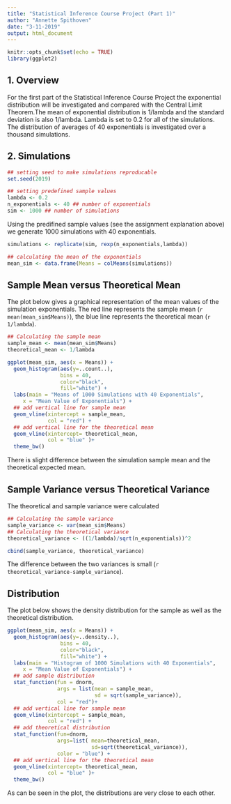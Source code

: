---
title: "Statistical Inference Course Project (Part 1)"
author: "Annette Spithoven"
date: "3-11-2019"
output: html_document
---

```{r setup, include=FALSE}
knitr::opts_chunk$set(echo = TRUE)
library(ggplot2)
```

## 1. Overview

For the first part of the Statistical Inference Course Project the exponential distribution will be investigated and compared with the Central Limit Theorem.The mean of exponential distribution is 1/lambda and the standard deviation is also 1/lambda. Lambda is set to 0.2 for all of the simulations. The distribution of averages of 40 exponentials is investigated over a thousand simulations.

## 2. Simulations
```{r}
## setting seed to make simulations reproducable
set.seed(2019)

## setting predefined sample values
lambda <- 0.2 
n_exponentials <- 40 ## number of exponentials
sim <- 1000 ## number of simulations

```

Using the predifined sample values (see the assignment explanation above) we generate 1000 simulations with 40 exponentials.

```{r}
simulations <- replicate(sim, rexp(n_exponentials,lambda))

## calculating the mean of the exponentials
mean_sim <- data.frame(Means = colMeans(simulations))
```

## Sample Mean versus Theoretical Mean
The plot below gives a graphical representation of the mean values of the simulation exponentials. The red line represents the sample mean (`r mean(mean_sim$Means)`), the blue line represents the theoretical mean (`r 1/lambda`).
```{r}
## Calculating the sample mean
sample_mean <- mean(mean_sim$Means)
theoretical_mean <- 1/lambda

ggplot(mean_sim, aes(x = Means)) +
  geom_histogram(aes(y=..count..), 
                 bins = 40,
                 color="black", 
                 fill="white") +
  labs(main = "Means of 1000 Simulations with 40 Exponentials",
     x = "Mean Value of Exponentials") +
  ## add vertical line for sample mean
  geom_vline(xintercept = sample_mean,
             col = "red") +
  ## add vertical line for the theoretical mean
  geom_vline(xintercept= theoretical_mean,
             col = "blue" )+
  theme_bw()

```
There is slight difference between the simulation sample mean and the theoretical expected mean. 

## Sample Variance versus Theoretical Variance
The theoretical and sample variance were calculated
```{r}
## Calculating the sample variance
sample_variance <- var(mean_sim$Means)
## Calculating the theoretical variance
theoretical_variance <- ((1/lambda)/sqrt(n_exponentials))^2

cbind(sample_variance, theoretical_variance)


```
The difference between the two variances is small (`r theoretical_variance-sample_variance`).

## Distribution
The plot below shows the density distribution for the sample as well as the theoretical distribution. 
```{r}
ggplot(mean_sim, aes(x = Means)) +
  geom_histogram(aes(y=..density..),
                 bins = 40,
                 color="black", 
                 fill="white") +
  labs(main = "Histogram of 1000 Simulations with 40 Exponentials",
     x = "Mean Value of Exponentials") +
  ## add sample distribution
  stat_function(fun = dnorm, 
                args = list(mean = sample_mean,
                            sd = sqrt(sample_variance)),
                col = "red")+
  ## add vertical line for sample mean
  geom_vline(xintercept = sample_mean,
             col = "red") +
  ## add theoretical distribution
  stat_function(fun=dnorm,
                args=list( mean=theoretical_mean, 
                           sd=sqrt(theoretical_variance)),
                color = "blue") +
  ## add vertical line for the theoretical mean
  geom_vline(xintercept= theoretical_mean,
             col = "blue" )+
  theme_bw()

```

As can be seen in the plot, the distributions are very close to each other. 